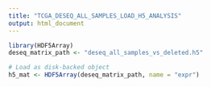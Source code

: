 ```yaml
---
title: "TCGA_DESEQ_ALL_SAMPLES_LOAD_H5_ANALYSIS"
output: html_document
---
```


```r
library(HDF5Array)
deseq_matrix_path <- "deseq_all_samples_vs_deleted.h5"

# Load as disk-backed object
h5_mat <- HDF5Array(deseq_matrix_path, name = "expr")
```

